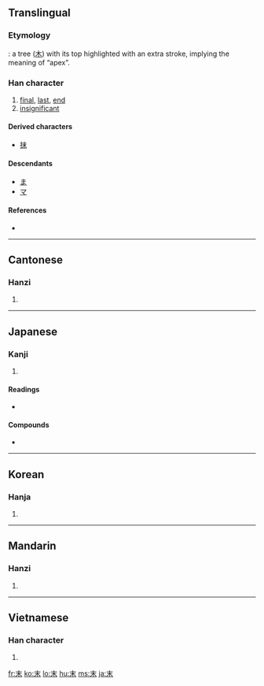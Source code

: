 {{also|未}}
==Translingual==

===Etymology===
{{liushu|i}}:
a tree ([[木]]) with its top highlighted with an extra stroke, implying the meaning of “apex”.

===Han character===
{{Han char|rn=75|rad=木|as=01|sn=5|four=5090<sub>0</sub>|canj=木十 (DJ)}}

# [[final]], [[last]], [[end]]
# [[insignificant]]

====Derived characters====
* [[抹]]

====Descendants====
* [[ま]]
* [[マ]]

====References====
* {{Han ref|kx=0509.060|dkj=14420|dj=0891.010|hdz=21150.020|uh=672B|ud=26411|bh=A5BD|bd=42429}}

----

==Cantonese==

===Hanzi===
{{yue-hanzi|jyut=|y=mut6}}

# {{defn|Cantonese|sort=木01}}

----

==Japanese==

===Kanji===
{{ja-kanji|grade=4|rs=木01}}

# {{defn|Japanese}}

====Readings====
* {{ja-readings|on=[[まつ]] (matsu), [[ばつ]] (batsu)|kun=[[すえ]] (sue)}}

====Compounds====
* {{term|週末||[[weekend]]|tr=[[しゅうまつ]], [[shūmatsu]]|lang=ja|sc=Jpan}}

----

==Korean==

===Hanja===
{{ko-hanja|hangeul=말|eumhun=|rv=mal|mr=mal|y=mal}}

# {{defn|Korean|sort=木01}}

----

==Mandarin==

===Hanzi===
{{cmn-hanzi|pin=[[mò]] ([[mo4]])|wg=mo<sup>4</sup>}}

# {{defn|Mandarin|sort=木01}}

----

==Vietnamese==

===Han character===
{{vi-hantu|[[mạt]], [[mất]], [[mặt]], [[mết]], [[mệt]], [[mượt]]|rs=木01}}

# {{defn|Vietnamese|sort=木01}}

[[fr:末]]
[[ko:末]]
[[lo:末]]
[[hu:末]]
[[ms:末]]
[[ja:末]]